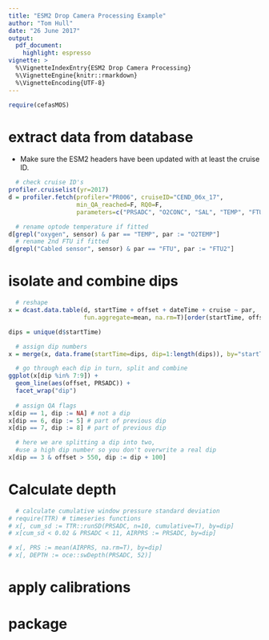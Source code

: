 ```yaml
---
title: "ESM2 Drop Camera Processing Example"
author: "Tom Hull"
date: "26 June 2017"
output: 
  pdf_document: 
    highlight: espresso
vignette: >
  %\VignetteIndexEntry{ESM2 Drop Camera Processing}
  %\VignetteEngine{knitr::rmarkdown}
  %\VignetteEncoding{UTF-8}
---
```


```r
require(cefasMOS)
```

# extract data from database

- Make sure the ESM2 headers have been updated with at least the cruise ID.

```r
  # check cruise ID's
profiler.cruiselist(yr=2017)
d = profiler.fetch(profiler="PR006", cruiseID="CEND_06x_17",
                   min_QA_reached=F, RQ0=F,
                   parameters=c("PRSADC", "O2CONC", "SAL", "TEMP", "FTU", "FLUORS"))

  # rename optode temperature if fitted
d[grepl("oxygen", sensor) & par == "TEMP", par := "O2TEMP"]
  # rename 2nd FTU if fitted
d[grepl("Cabled sensor", sensor) & par == "FTU", par := "FTU2"]

```

# isolate and combine dips

```r
  # reshape
x = dcast.data.table(d, startTime + offset + dateTime + cruise ~ par,
                     fun.aggregate=mean, na.rm=T)[order(startTime, offset)]

dips = unique(d$startTime)

  # assign dip numbers
x = merge(x, data.frame(startTime=dips, dip=1:length(dips)), by="startTime")

  # go through each dip in turn, split and combine
ggplot(x[dip %in% 7:9]) +
  geom_line(aes(offset, PRSADC)) +
  facet_wrap("dip")
  
  # assign QA flags
x[dip == 1, dip := NA] # not a dip
x[dip == 6, dip := 5] # part of previous dip
x[dip == 7, dip := 8] # part of previous dip

  # here we are splitting a dip into two,
  #use a high dip number so you don't overwrite a real dip
x[dip == 3 & offset > 550, dip := dip + 100]


```
# Calculate depth

```r

  # calculate cumulative window pressure standard deviation
# require(TTR) # timeseries functions
# x[, cum_sd := TTR::runSD(PRSADC, n=10, cumulative=T), by=dip]
# x[cum_sd < 0.02 & PRSADC < 11, AIRPRS := PRSADC, by=dip]

# x[, PRS := mean(AIRPRS, na.rm=T), by=dip]
# x[, DEPTH := oce::swDepth(PRSADC, 52)]

```

# apply calibrations

# package

